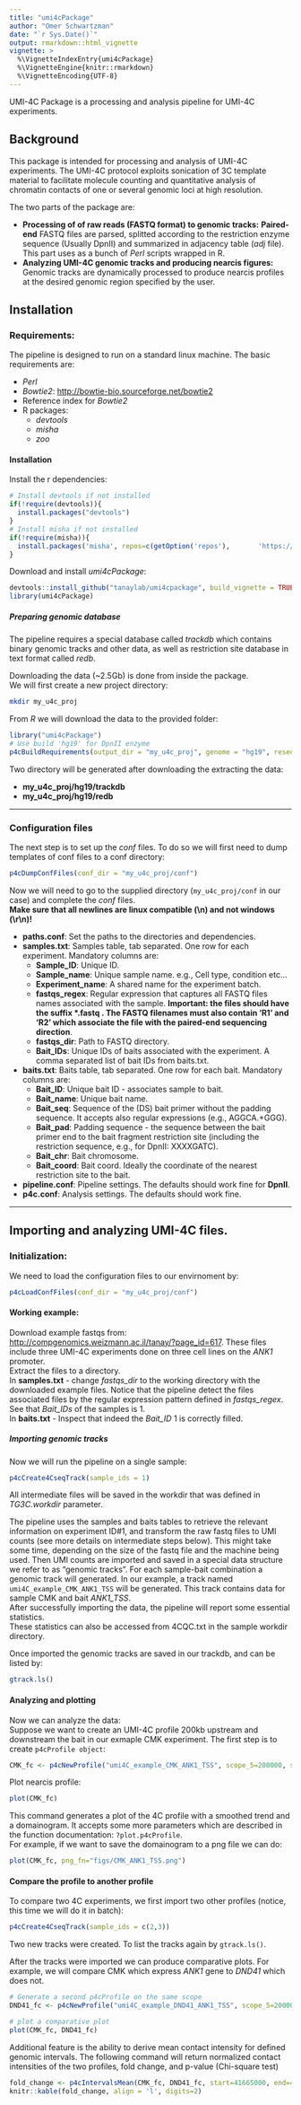 ```yaml
---
title: "umi4cPackage"
author: "Omer Schwartzman"
date: "`r Sys.Date()`"
output: rmarkdown::html_vignette
vignette: >
  %\VignetteIndexEntry{umi4cPackage}
  %\VignetteEngine{knitr::rmarkdown}
  %\VignetteEncoding{UTF-8}
---
```


UMI-4C Package is a processing and analysis pipeline for UMI-4C experiments. 

## Background
This package is intended for processing and analysis of UMI-4C experiments. The UMI-4C protocol exploits 
sonication of 3C template material to facilitate molecule counting and quantitative analysis of chromatin contacts of one or several genomic loci at high resolution.  

The two parts of the package are:  

- __Processing of of raw reads (FASTQ format) to genomic tracks:__
__Paired-end__ FASTQ files are parsed, splitted according to the restriction enzyme sequence (Usually DpnII) 
  and summarized in adjacency table (_adj_ file). This part uses as a bunch of _Perl_ scripts wrapped in R.
- __Analyzing UMI-4C genomic tracks and producing nearcis figures:__
Genomic tracks are dynamically processed to produce nearcis profiles at the desired genomic region specified by the user.

## Installation
### Requirements:
The pipeline is designed to run on a standard linux machine. The basic requirements are: 

- _Perl_
- _Bowtie2_: <http://bowtie-bio.sourceforge.net/bowtie2>
- Reference index for _Bowtie2_
- R packages:
    * _devtools_
    * _misha_
    * _zoo_


#### Installation
Install the r dependencies: 
```r
# Install devtools if not installed
if(!require(devtools)){
  install.packages("devtools")
}
# Install misha if not installed
if(!require(misha)){
  install.packages('misha', repos=c(getOption('repos'),       'https://tanaylab.github.io/repo'))
}
```
Download and install _umi4cPackage_: 
```r
devtools::install_github("tanaylab/umi4cpackage", build_vignette = TRUE)
library(umi4cPackage)
```
  
##### Preparing genomic database
The pipeline requires a special database called _trackdb_ which contains binary genomic tracks and other data, as well as restriction site database in text format called _redb_.  
  
Downloading the data (~2.5Gb) is done from inside the package.  
We will first create a new project directory:
```bash
mkdir my_u4c_proj

```
From _R_ we will download the data to the provided folder:
```r
library("umi4cPackage")
# Use build 'hg19' for DpnII enzyme
p4cBuildRequirements(output_dir = "my_u4c_proj", genome = "hg19", reseq = "GATC")
```
Two directory will be generated after downloading the extracting the data:  

- __my_u4c_proj/hg19/trackdb__  
- __my_u4c_proj/hg19/redb__

---

### Configuration files
The next step is to set up the _conf_ files. To do so we will first need to dump templates of conf files to a conf directory:
```r
p4cDumpConfFiles(conf_dir = "my_u4c_proj/conf")
```
  
Now we will need to go to the supplied directory (`my_u4c_proj/conf` in our case) and complete the _conf_ files.  
__Make sure that all newlines are linux compatible (\\n) and not windows (\\r\\n)!__  

- __paths.conf__: Set the paths to the directories and dependencies.  
- __samples.txt__: Samples table, tab separated. One row for each experiment. Mandatory columns are:  
    - __Sample_ID__: Unique ID. 
    - __Sample_name__: Unique sample name. e.g., Cell type, condition etc...
    - __Experiment\_name__: A shared name for the experiment batch.    
    - __fastqs_regex__: Regular expression that captures all FASTQ files names associated with the sample. __Important: the files should have the suffix \*.fastq . The FASTQ filenames must also contain 'R1' and 'R2' which associate the file with the paired-end sequencing direction__. 
    - __fastqs_dir__: Path to FASTQ directory.
    - __Bait_IDs__: Unique IDs of baits associated with the experiment. A comma separated list of bait IDs from baits.txt.
- __baits.txt__: Baits table, tab separated. One row for each bait. Mandatory columns are:  
    - __Bait\_ID__: Unique bait ID - associates sample to bait.
    - __Bait\_name__: Unique bait name. 
    - __Bait\_seq__: Sequence of the (DS) bait primer without the padding sequence. It accepts also regular expressions (e.g., AGGCA.+GGG). 
    - __Bait\_pad__: Padding sequence - the sequence between the bait primer end to the bait fragment restriction site (including the restriction sequence, e.g., for DpnII: XXXXGATC).
    - __Bait\_chr__: Bait chromosome.
    - __Bait\_coord__: Bait coord. Ideally the coordinate of the nearest restriction site to the bait.
- __pipeline.conf__: Pipeline settings. The defaults should work fine for __DpnII__.  
- __p4c.conf__: Analysis settings. The defaults should work fine.  

---

## Importing and analyzing UMI-4C files.
### Initialization:
We need to load the configuration files to our envirnoment by:
```r
p4cLoadConfFiles(conf_dir = "my_u4c_proj/conf")
```
#### Working example:
Download example fastqs from: <http://compgenomics.weizmann.ac.il/tanay/?page_id=617>. These files include three UMI-4C experiments done on three cell lines on the _ANK1_ promoter.  
Extract the files to a directory.  
In __samples.txt__ - change _fastqs\_dir_ to the working directory with the downloaded example files. Notice that the pipeline detect the files associated files by the regular expression pattern defined in _fastqs\_regex_. See that _Bait\_IDs_ of the samples is 1.  
In __baits.txt__ - Inspect that indeed the _Bait\_ID_ 1 is correctly filled.  

##### Importing genomic tracks
Now we will run the pipeline on a single sample:
```r
p4cCreate4CseqTrack(sample_ids = 1)
```
All intermediate files will be saved in the workdir that was defined in _TG3C.workdir_ parameter.

The pipeline uses the samples and baits tables to retrieve the relevant information on experiment ID#1, and transform the raw fastq files to UMI counts (see more details on intermediate steps below). This might take some time, depending on the size of the fastq file and the machine being used. 
Then UMI counts are imported and saved in a special data structure we refer to as "genomic tracks". For each sample-bait combination a genomic track will generated.
In our example, a track named `umi4C_example_CMK_ANK1_TSS` will be generated. This track contains data for sample CMK and bait _ANK1\_TSS_.  
After successfully importing the data, the pipeline will report some essential statistics.  
These statistics can also be accessed from 4CQC.txt in the sample workdir directory.  

Once imported the genomic tracks are saved in our trackdb, and can be listed by:  
```r
gtrack.ls()
```

#### Analyzing and plotting
Now we can analyze the data:  
Suppose we want to create an UMI-4C profile 200kb upstream and downstream the bait in our exmaple CMK experiment. The first step is to create `p4cProfile object`:
```r
CMK_fc <- p4cNewProfile("umi4C_example_CMK_ANK1_TSS", scope_5=200000, scope_3=200000)
```

Plot nearcis profile:
```r
plot(CMK_fc)
```
This command generates a plot of the 4C profile with a smoothed trend and a domainogram. It accepts some more parameters which are described in the function documentation: `?plot.p4cProfile`.  
For example, if we want to save the domainogram to a png file we can do:
```r
plot(CMK_fc, png_fn="figs/CMK_ANK1_TSS.png")
```

#### Compare the profile to another profile
To compare two 4C experiments, we first import two other profiles (notice, this time we will do it in batch):
```r
p4cCreate4CseqTrack(sample_ids = c(2,3))
```
Two new tracks were created. To list the tracks again by `gtrack.ls()`.


After the tracks were imported we can produce comparative plots. For example, we will compare CMK
which express _ANK1_ gene to _DND41_ which does not.
```r
# Generate a second p4cProfile on the same scope
DND41_fc <- p4cNewProfile("umi4C_example_DND41_ANK1_TSS", scope_5=200000, scope_3=200000)

# plot a comparative plot
plot(CMK_fc, DND41_fc)
```

Additional feature is the ability to derive mean contact intensity for defined genomic intervals. The following command will return normalized contact intensities of the two profiles, fold change, 
and p-value (Chi-square test)
```r
fold_change <- p4cIntervalsMean(CMK_fc, DND41_fc, start=41665000, end=41675000)
knitr::kable(fold_change, align = 'l', digits=2)
```
